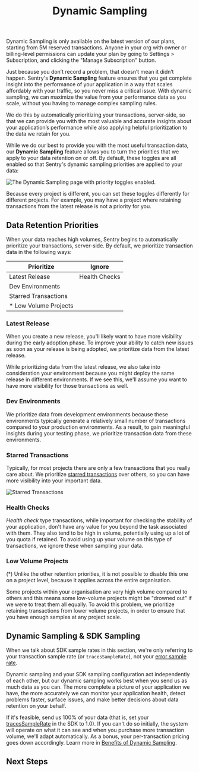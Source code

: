 ---
title: Dynamic Sampling
sidebar_order: 1
redirect_from:
  - /product/data-management-settings/server-side-sampling/
  - /product/data-management-settings/server-side-sampling/current-limitations/
  - /product/data-management-settings/server-side-sampling/sampling-configurations/
  - /product/data-management-settings/dynamic-sampling/current-limitations/
  - /product/data-management-settings/dynamic-sampling/sampling-configurations/
description: "Learn about Sentry dynamically prioritizes your transaction data."
---

<Note>

Dynamic Sampling is only available on the latest version of our plans, starting from 5M reserved transactions. Anyone in your org with owner or billing-level permissions can update your plan by going to Settings > Subscription, and clicking the "Manage Subscription" button.

</Note>

Just because you don’t record a problem, that doesn’t mean it didn’t happen. Sentry's **Dynamic Sampling** feature ensures that you get complete insight into the performance of your application in a way that scales affordably with your traffic, so you never miss a critical issue. With dynamic sampling, we can maximize the value from your performance data as you scale, without you having to manage complex sampling rules.

We do this by automatically prioritizing your transactions, server-side, so that we can provide you with the most valuable and accurate insights about your application’s performance while also applying helpful prioritization to the data we retain for you.

While we do our best to provide you with the most useful transaction data, our **Dynamic Sampling** feature allows you to turn the priorities that we apply to your data retention on or off. By default, these toggles are all enabled so that Sentry's dynamic sampling priorities are applied to your data:

![The Dynamic Sampling page with priority toggles enabled.](dynamic-sampling.png)

Because every project is different, you can set these toggles differently for different projects. For example, you may have a project where retaining transactions from the latest release is not a priority for you.

## Data Retention Priorities

When your data reaches high volumes, Sentry begins to automatically prioritize your transactions, server-side. By default, we prioritize transaction data in the following ways:

<!-- prettier-ignore-start -->

| Prioritize            | Ignore        |
|-----------------------|---------------|
| Latest Release        | Health Checks |
| Dev Environments      |               |
| Starred Transactions  |               |
| * Low Volume Projects |               |

<!-- prettier-ignore-end -->

### Latest Release

When you create a new release, you'll likely want to have more visibility during the early adoption phase. To improve your ability to catch new issues as soon as your release is being adopted, we prioritize data from the latest release.

While prioritizing data from the latest release, we also take into consideration your environment because you might deploy the same release in different environments. If we see this, we'll assume you want to have more visibility for those transactions as well.

### Dev Environments

We prioritize data from development environments because these environments typically generate a relatively small number of transactions compared to your production environments. As a result, to gain meaningful insights during your testing phase, we prioritize transaction data from these environments.

### Starred Transactions

Typically, for most projects there are only a few transactions that you really care about. We prioritize [starred transactions](/product/performance/transaction-summary/#starring-key-transactions) over others, so you can have more visibility into your important data.

![Starred Transactions](starred_transactions.png)

### Health Checks

_Health check_ type transactions, while important for checking the stability of your application, don't have any value for you beyond the task associated with them. They also tend to be high in volume, potentially using up a lot of you quota if retained. To avoid using up your volume on this type of transactions, we ignore these when sampling your data.


### Low Volume Projects

<Note>

(*) Unlike the other retention priorities, it is not possible to disable this one on a project level, because it applies across the entire organisation.

</Note>

Some projects within your organisation are very high volume compared to others and this means some low-volume projects might be "drowned out" if we were to treat them all equally. To avoid this problem, we prioritize retaining transactions from lower volume projects, in order to ensure that you have enough samples at any project scale.

## Dynamic Sampling & SDK Sampling

<Note>

When we talk about SDK sample rates in this section, we're only referring to your transaction sample rate (or `tracesSampleRate`), not your [error sample rate](/platform-redirect/?next=/configuration/sampling/%23sampling-error-events).

</Note>

Dynamic sampling and your SDK sampling configuration act independently of each other, but our dynamic sampling works best when you send us as much data as you can. The more complete a picture of your application we have, the more accurately we can monitor your application health, detect problems faster, surface issues, and make better decisions about data retention on your behalf.

If it's feasible, send us 100% of your data (that is, set your [tracesSampleRate](/platform-redirect/?next=/performance/) in the SDK to 1.0). If you can't do so initially, the system will operate on what it can see and when you purchase more transaction volume, we'll adapt automatically. As a bonus, your per-transaction pricing goes down accordingly. Learn more in [Benefits of Dynamic Sampling](/product/data-management-settings/dynamic-sampling/benefits-dynamic-sampling/).

## Next Steps

<PageGrid />
